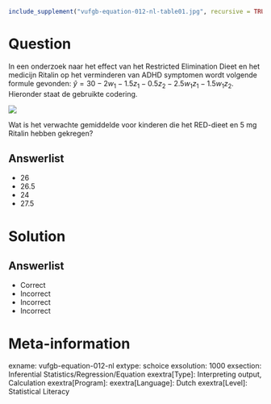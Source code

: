 ```{r, echo = FALSE, results = "hide"}
include_supplement("vufgb-equation-012-nl-table01.jpg", recursive = TRUE)
```

Question
========

In een onderzoek naar het effect van het Restricted Elimination Dieet en het medicijn Ritalin op het verminderen van ADHD symptomen wordt volgende formule gevonden: $\hat{y} = 30-2w_{1}-1.5z_{1}-0.5z_{2}-2.5w_{1}z_{1}-1.5w_{1}z_{2}$. Hieronder staat de gebruikte codering.

![](vufgb-equation-012-nl-table01.jpg)

Wat is het verwachte gemiddelde voor kinderen die het RED-dieet en 5 mg Ritalin hebben gekregen?
  
Answerlist
----------
* 26
* 26.5
* 24
* 27.5

Solution
========

Answerlist
----------
* Correct
* Incorrect
* Incorrect
* Incorrect

Meta-information
================
exname: vufgb-equation-012-nl
extype: schoice
exsolution: 1000
exsection: Inferential Statistics/Regression/Equation
exextra[Type]: Interpreting output, Calculation
exextra[Program]: 
exextra[Language]: Dutch
exextra[Level]: Statistical Literacy